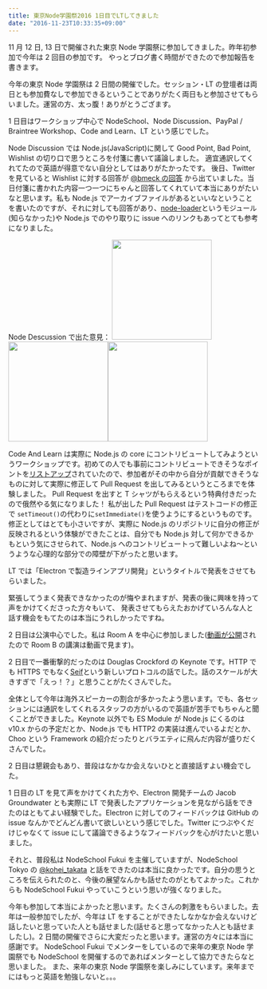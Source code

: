 ```yaml
---
title: 東京Node学園祭2016 1日目でLTしてきました
date: "2016-11-23T10:33:35+09:00"
---
```


11 月 12 日, 13 日で開催された東京 Node 学園祭に参加してきました。昨年初参加で今年は 2 回目の参加です。
やっとブログ書く時間ができたので参加報告を書きます。

今年の東京 Node 学園祭は 2 日間の開催でした。セッション・LT の登壇者は両日とも参加費なしで参加できるということでありがたく両日もと参加させてもらいました。運営の方、太っ腹！ありがとうござます。

1 日目はワークショップ中心で NodeSchool、Node Discussion、PayPal / Braintree Workshop、Code and Learn、LT という感じでした。

Node Discussion では Node.js(JavaScript)に関して Good Point, Bad Point, Wishlist の切り口で思うところを付箋に書いて議論しました。
適宜通訳してくれてたので英語が得意でない自分としてはありがたかったです。
後日、Twitter を見ていると Wishlist に対する回答が [@bmeck の回答](https://gist.github.com/bmeck/acfa3f54e779d718f49f9ad2ec15aff7) から出ていました。当日付箋に書かれた内容一つ一つにちゃんと回答してくれていて本当にありがたいなと思います。私も Node.js でアーカイブファイルがあるといいなということを書いたのですが、それに対しても回答があり、[node-loader](https://github.com/bmeck/noda-loader)というモジュール(知らなかった)や Node.js でのやり取りに issue へのリンクもあってとても参考になりました。

Node Descussion で出た意見：
<img src="./node_discussion_good_point.jpeg" width="200px"/><img src="./node_discussion_bad_point.jpeg" width="200px"/><img src="./node_discussion_wishlist.jpeg" width="200px"/>

Code And Learn は実際に Node.js の core にコントリビュートしてみようというワークショップです。初めての人でも事前にコントリビュートできそうなポイントを[リストアップ](https://github.com/nodejs/code-and-learn/issues/58)されていたので、参加者がその中から自分が貢献できそうなものに対して実際に修正して Pull Request を出してみるというところまでを体験しました。
Pull Request を出すと T シャツがもらえるという特典付きだったので俄然やる気になりました！
私が出した Pull Request はテストコードの修正で `setTimeout()`の代わりに`setImmediate()`を使うようにするというものです。修正としてはとても小さいですが、実際に Node.js のリポジトリに自分の修正が反映されるという体験ができたことは、自分でも Node.js 対して何かできるかもという気にさせられて、Node.js へのコントリビュートって難しいよね〜というような心理的な部分での障壁が下がったと思います。

LT では「Electron で製造ラインアプリ開発」というタイトルで発表をさせてもらいました。

<Speakerdeck slideId="c647225fb92249aaa6ab111e059eb7af"/>

緊張してうまく発表できなかったのが悔やまれますが、発表の後に興味を持って声をかけてくださった方々もいて、
発表させてもらえたおかげていろんな人と話す機会をもてたのは本当にうれしかったですね。

2 日目は公演中心でした。私は Room A を中心に参加しました([動画が公開](https://nodejs.connpass.com/event/42182/presentation/)されたので Room B の講演は動画で見ます)。

2 日目で一番衝撃的だったのは Douglas Crockford の Keynote です。HTTP でも HTTPS でもなく[Seif](http://www.theserverside.com/news/4500279472/Seif-project-makes-Web-security-a-priority)という新しいプロトコルの話でした。話のスケールが大きすぎで「えっ！？」と思うことがたくさんでした。

全体として今年は海外スピーカーの割合が多かったよう思います。でも、各セッションには通訳をしてくれるスタッフの方がいるので英語が苦手でもちゃんと聞くことができました。Keynote 以外でも ES Module が Node.js にくるのは v10.x からの予定だとか、Node.js でも HTTP2 の実装は進んでいるよだとか、Choo という Framework の紹介だったりとバラエティに飛んだ内容が盛りだくさんでした。

2 日目は懇親会もあり、普段はなかなか会えないひとと直接話すよい機会でした。

1 日目の LT を見て声をかけてくれた方や、Electron 開発チームの Jacob Groundwater とも実際に LT で発表したアプリケーションを見ながら話をできたのはともてよい経験でした。Electron に対してのフィードバックは GitHub の issue なんかでどんどん書いて欲しいという感じでした。Twitter につぶやくだけじゃなくて issue にして議論できるようなフィードバックを心がけたいと思いました。

それと、普段私は NodeSchool Fukui を主催していますが、NodeSchool Tokyo の [@kohei_takata](https://twitter.com/kohei_takata) と話をできたのは本当に良かったです。自分の思うところを伝えられたのと、今後の展望なんかも話せたのがともてよかった。これからも NodeSchool Fukui やっていこうという思いが強くなりました。

今年も参加して本当によかったと思います。たくさんの刺激をもらいました。去年は一般参加でしたが、今年は LT をすることができたしなかなか会えないけど話したいと思っていた人とも話せました(話せると思ってなかった人とも話せましたし)。2 日間の開催でさらに大変だったと思います。運営の方々には本当に感謝です。
NodeSchool Fukui でメンターをしているので来年の東京 Node 学園祭でも NodeSchool を開催するのであればメンターとして協力できたらなと思いました。
また、来年の東京 Node 学園祭を楽しみにしています。来年までにはもっと英語を勉強しないと。。。
